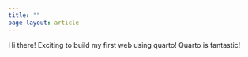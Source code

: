 ```yaml
---
title: ""
page-layout: article
---
```


Hi there! Exciting to build my  first web using quarto! Quarto is fantastic!

